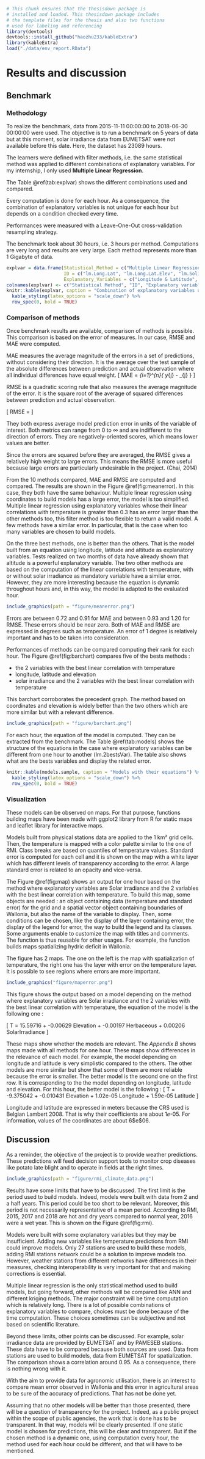 ```r
# This chunk ensures that the thesisdown package is
# installed and loaded. This thesisdown package includes
# the template files for the thesis and also two functions
# used for labeling and referencing
library(devtools)
devtools::install_github("haozhu233/kableExtra")
library(kableExtra)
load("./data/env_report.RData")
```


# Results and discussion {#results}

## Benchmark

### Methodology

To realize the benchmark, data from 2015-11-11 00:00:00 to 2018-06-30 00:00:00 were used. The objective is to run a benchmark on 5 years of data but at this moment, solar irradiance data from EUMETSAT were not available before this date. Here, the dataset has 23089 hours.

The learners were defined with filter methods, i.e. the same statistical method was applied to different combinations of explanatory variables. For my internship, I only used **Multiple Linear Regression**.

The Table \@ref(tab:explvar) shows the different combinations used and compared.

Every computation is done for each hour. As a consequence, the combination of explanatory variables is not unique for each hour but depends on a condition checked every time.

Performances were measured with a Leave-One-Out cross-validation resampling strategy.

The benchmark took about 30 hours, i.e. 3 hours per method. Computations are very long and results are very large. Each method represents more than 1 Gigabyte of data.

```r
explvar = data.frame(Statistical_Method = c("Multiple Linear Regression", "Multiple Linear Regression", "Multiple Linear Regression", "Multiple Linear Regression", "Multiple Linear Regression", "Multiple Linear Regression", "Multiple Linear Regression", "Multiple Linear Regression", "Multiple Linear Regression", "Multiple Linear Regression"),
                     ID = c("lm.Long.Lat", "lm.Long.Lat.Elev", "lm.SolIrr+1bestVar", "lm.SolIrr+2bestsVar", "lm.SolIrr+3bestsVar", "lm.2bestsVar", "lm.3bestsVar", "lm.4bestsVar", "lm.Vars.r>0,5", "lm.Vars.r>0,3"),
                     Explanatory_Variables = c("Longitude & Latitude", "Longitude & Latitude & Elevation", "Solar Irradiance & best variable based on an hourly linear correlation computation", "Solar Irradiance & 2 bests variables based on an hourly linear correlation computation", "Solar Irradiance & 3 bests variables based on an hourly linear correlation computation", "2 bests variables based on linear correlation computation for every hour", "3 bests variables based on linear correlation computation for every hour", "4 bests variables based on linear correlation computation for every hour", "Variables with a linear correlation greater than 0.5", "Variables with a linear correlation greater than 0.3"))
colnames(explvar) <- c("Statistical Method", "ID", "Explanatory variables")
knitr::kable(explvar, caption = "Combination of explanatory variables used") %>%
  kable_styling(latex_options = "scale_down") %>%
  row_spec(0, bold = TRUE)
```

### Comparison of methods

Once benchmark results are available, comparison of methods is possible. This comparison is based on the error of measures. In our case, RMSE and MAE were computed.

MAE measures the average magnitude of the errors in a set of predictions, without considering their direction. It is the average over the test sample of the absolute differences between prediction and actual observation where all individual differences have equal weight.
\[
MAE = \frac{1}{n} \sum_{i=1}^{n}{ \lvert y_{j} - \widehat{y}_{j} \rvert}
\]

RMSE is a quadratic scoring rule that also measures the average magnitude of the error. It is the square root of the average of squared differences between prediction and actual observation.

\[
RMSE = \sqrt{\frac{1}{n} \sum_{i=1}^{n}{( y_{j} - \widehat{y}_{j} )^2}}
\]

They both express average model prediction error in units of the variable of interest. Both metrics can range from 0 to $\infty$ and are indifferent to the direction of errors. They are negatively-oriented scores, which means lower values are better.

Since the errors are squared before they are averaged, the RMSE gives a relatively high weight to large errors. This means the RMSE is more useful because large errors are particularly undesirable in the project. (Chai, 2014)

From the 10 methods compared, MAE and RMSE are computed and compared. The results are shown in the Figure \@ref(fig:meanerror). In this case, they both have the same behaviour. Multiple linear regression using coordinates to build models has a large error, the model is too simplified. Multiple linear regression using explanatory variables whose their linear correlations with temperature is greater than 0.3 has an error larger than the other methods too, this filter method is too flexible to return a valid model. A few methods have a similar error. In particular, that is the case when too many variables are chosen to build models.

On the three best methods, one is better than the others. That is the model built from an equation using longitude, latitude and altitude as explanatory variables. Tests realized on two months of data have already shown that altitude is a powerful explanatory variable. The two other methods are based on the computation of the linear correlations with temperature, with or without solar irradiance as mandatory variable have a similar error. However, they are more interesting because the equation is dynamic throughout hours and, in this way, the model is adapted to the evaluated hour.

```r
include_graphics(path = "figure/meanerror.png")
```

Errors are between 0.72 and 0.91 for MAE and between 0.93 and 1.20 for RMSE. These errors should be near zero. Both of MAE and RMSE are expressed in degrees such as temperature. An error of 1 degree is relatively important and has to be taken into consideration.

Performances of methods can be compared computing their rank for each hour. The Figure \@ref(fig:barchart) compares five of the bests methods :

- the 2 variables with the best linear correlation with temperature
- longitude, latitude and elevation
- solar irradiance and the 2 variables with the best linear correlation with temperature

This barchart corroborates the precedent graph. The method based on coordinates and elevation is widely better than the two others which are more similar but with a relevant difference.

```r
include_graphics(path = "figure/barchart.png")
```

For each hour, the equation of the model is computed. They can be extracted from the benchmark. The Table \@ref(tab:models) shows the structure of the equations in the case where explanatory variables can be different from one hour to another (lm.2bestsVar). The table also shows what are the bests variables and display the related error.

```r
knitr::kable(models.sample, caption = "Models with their equations") %>%
  kable_styling(latex_options = "scale_down") %>%
  row_spec(0, bold = TRUE)
```

### Visualization

These models can be observed on maps. For that purpose, functions building maps have been made with ggplot2 library from R for static maps and leaflet library for interactive maps.

Models built from physical stations data are applied to the 1 km² grid cells. Then, the temperature is mapped with a color palette similar to the one of RMI. Class breaks are based on quantiles of temperature values. Standard error is computed for each cell and it is shown on the map with a white layer which has different levels of transparency according to the error. A large standard error is related to an opacity and vice-versa.

The Figure \@ref(fig:map) shows an output for one hour based on the method where explanatory variables are Solar irradiance and the 2 variables with the best linear correlation with temperature. To build this map, some objects are needed : an object containing data (temperature and standard error) for the grid and a spatial vector object containing boundaries of Wallonia, but also the name of the variable to display. Then, some conditions can be chosen, like the display of the layer containing error, the display of the legend for error, the way to build the legend and its classes. Some arguments enable to customize the map with titles and comments. The function is thus reusable for other usages. For example, the function builds maps spatializing hydric deficit in Wallonia.

The figure has 2 maps. The one on the left is the map with spatialization of temperature, the right one has the layer with error on the temperature layer. It is possible to see regions where errors are more important.

```r
include_graphics("figure/maperror.png")
```

This figure shows the output based on a model depending on the method where explanatory variables are Solar irradiance and the 2 variables with the best linear correlation with temperature, the equation of the model is the following one :

\[
T = 15.59716 + -0.00629 \times Elevation + -0.00197 \times Herbaceous + 0.00206 \times SolarIrradiance
\]

These maps show whether the models are relevant. The _Appendix B_ shows maps made with all methods for one hour. These maps show differences in the relevance of each model. For example, the model depending on longitude and latitude is very simplistic compared to the others. The other models are more similar but show that some of them are more reliable because the error is smaller. The better model is the second one on the first row. It is corresponding to the the model depending on longitude, latitude and elevation. For this hour, the better model is the following :
\[
T = -9.375042 + -0.010431 \times Elevation + 1.02e-05 \times Longitude + 1.59e-05 \times Latitude
\]

Longitude and latitude are expressed in meters because the CRS used is Belgian Lambert 2008. That is why their coefficients are about 1$e$-05. For information, values of the coordinates are about 6$e$06.

## Discussion

As a reminder, the objective of the project is to provide weather predictions. These predictions will feed decision support tools to monitor crop diseases like potato late blight and to operate in fields at the right times.

```r
include_graphics(path = "figure/rmi_climate_data.png")
```

Results have some limits that have to be discussed. The first limit is the period used to build models. Indeed, models were built with data from 2 and a half years. This period could be too short to be relevant. Moreover, this period is not necessarily representative of a mean period. According to RMI, 2015, 2017 and 2018 are hot and dry years compared to normal year, 2016 were a wet year. This is shown on the Figure \@ref(fig:rmi).


Models were built with some explanatory variables but they may be insufficient. Adding new variables like temperature predictions from RMI could improve models. Only 27 stations are used to build these models, adding RMI stations network could be a solution to improve models too. However, weather stations from different networks have differences in their measures, checking interoperability is very important for that and making corrections is essential.

Multiple linear regression is the only statistical method used to build models, but going forward, other methods will be compared like ANN and different kriging methods. The major constraint will be time computation which is relatively long. There is a lot of possible combinations of explanatory variables to compare, choices must be done because of the time computation. These choices sometimes can be subjective and not based on scientific literature.

Beyond these limits, other points can be discussed. For example, solar irradiance data are provided by EUMETSAT and by PAMESEB stations. These data have to be compared because both sources are used. Data from stations are used to build models, data from EUMETSAT for spatialization. The comparison shows a correlation around 0.95. As a consequence, there is nothing wrong with it.

With the aim to provide data for agronomic utilisation, there is an interest to compare mean error observed in Wallonia and this error in agricultural areas to be sure of the accuracy of predictions. That has not be done yet.

Assuming that no other models will be better than those presented, there will be a question of transparency for the project. Indeed, as a public project within the scope of public agencies, the work that is done has to be transparent. In that way, models will be clearly presented. If one static model is chosen for predictions, this will be clear and transparent. But if the chosen method is a dynamic one, using computation every hour, the method used for each hour could be different, and that will have to be mentioned.
